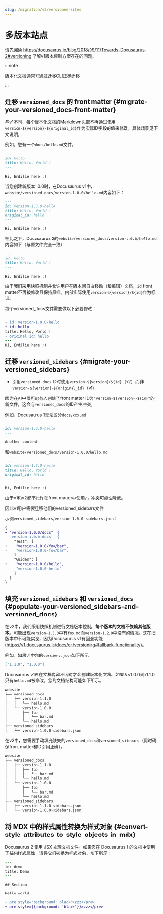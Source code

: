```yaml
---
slug: /migration/v2/versioned-sites
---
```


# 多版本站点

请先阅读 https://docusaurus.io/blog/2018/09/11/Towards-Docusaurus-2#versioning 了解v1版本控制方案存在的问题。

:::note

版本化文档通常可通过[迁移CLI](./migration-automated.mdx)正确迁移

:::

## 迁移 `versioned_docs` 的 front matter {#migrate-your-versioned_docs-front-matter}

与v1不同，每个版本化文档的Markdown头部不再通过使用`version-${version}-${original_id}`作为实际ID字段的值来修改。具体场景见下文说明。

例如，您有一个`docs/hello.md`文件。

```md
---
id: hello
title: Hello, World !
---

Hi, Endilie here :)
```

当您创建新版本1.0.0时，在Docusaurus v1中，`website/versioned_docs/version-1.0.0/hello.md`内容如下：

```md
---
id: version-1.0.0-hello
title: Hello, World !
original_id: hello
---

Hi, Endilie here :)
```

相比之下，Docusaurus 2的`website/versioned_docs/version-1.0.0/hello.md`内容如下（与原文件完全一致）

```md
---
id: hello
title: Hello, World !
---

Hi, Endilie here :)
```

由于我们采用快照机制并允许用户在版本间自由移动（和编辑）文档，`id` front matter不再被修改且保持原样。内部实际使用`version-${version}/${id}`作为标识。

每个versioned_docs文件需要做以下必要修改：

```diff {2-3,5}
---
- id: version-1.0.0-hello
+ id: hello
title: Hello, World !
- original_id: hello
---
Hi, Endilie here :)
```

## 迁移 `versioned_sidebars` {#migrate-your-versioned_sidebars}

- 引用`versioned_docs` ID时使用`version-${version}/${id}`（v2）而非`version-${version}-${original_id}`（v1）

因为在v1中很可能有人创建了front matter ID为`"version-${version}-${id}"`的新文件，这会与`versioned_docs`的ID产生冲突。

例如，Docusaurus 1无法区分`docs/xxx.md`

```md
---
id: version-1.0.0-hello
---

Another content
```

和`website/versioned_docs/version-1.0.0/hello.md`

```md
---
id: version-1.0.0-hello
title: Hello, World !
original_id: hello
---

Hi, Endilie here :)
```

由于v1和v2都不允许在front matter中使用`/`，冲突可能性降低。

因此v1用户需要迁移他们的versioned_sidebars文件

示例`versioned_sidebars/version-1.0.0-sidebars.json`：

```diff {2-3,5-6,9-10}  title="versioned_sidebars/version-1.0.0-sidebars.json"
{
+ "version-1.0.0/docs": {
- "version-1.0.0-docs": {
    "Test": [
+    "version-1.0.0/foo/bar",
-    "version-1.0.0-foo/bar",
    ],
    "Guides": [
+    "version-1.0.0/hello",
-    "version-1.0.0-hello"
    ]
  }
}
```

## 填充 `versioned_sidebars` 和 `versioned_docs` {#populate-your-versioned_sidebars-and-versioned_docs}

在v2中，我们采用快照机制进行文档版本控制。**每个版本的文档不依赖其他版本**。可能出现`version-1.0.0`中有`foo.md`而`version-1.2.0`中没有的情况。这在旧版本中不可能实现，因为Docusaurus v1有回退功能(https://v1.docusaurus.io/docs/en/versioning#fallback-functionality)。

例如，如果v1中您的`versions.json`如下所示

```json title="versions.json"
["1.1.0", "1.0.0"]
```

Docusaurus v1仅在文档内容不同时才会创建版本化文档。如果从v1.0.0到v1.1.0只有`hello.md`被修改，您的文档结构可能如下所示。

```bash
website
├── versioned_docs
│   ├── version-1.1.0
│   │   └── hello.md
│   └── version-1.0.0
│       ├── foo
│       │   └── bar.md
│       └── hello.md
├── versioned_sidebars
│   └── version-1.0.0-sidebars.json
```

在v2中，您需要手动填充缺失的`versioned_docs`和`versioned_sidebars`（同时确保front matter和ID引用正确）。

```bash {3-5,12}
website
├── versioned_docs
│   ├── version-1.1.0
│   │   ├── foo
│   │   │   └── bar.md
│   │   └── hello.md
│   └── version-1.0.0
│       ├── foo
│       │   └── bar.md
│       └── hello.md
├── versioned_sidebars
│   ├── version-1.1.0-sidebars.json
│   └── version-1.0.0-sidebars.json
```

## 将 MDX 中的样式属性转换为样式对象 {#convert-style-attributes-to-style-objects-in-mdx}

Docusaurus 2 使用 JSX 处理文档文件。如果您在 Docusaurus 1 的文档中使用了任何样式属性，请将它们转换为样式对象，如下所示：

```diff
---
id: demo
title: Demo
---

## Section

hello world

- pre style="background: black">zzz</pre>
+ pre style={{background: 'black'}}>zzz</pre>
```